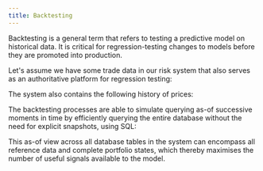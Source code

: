 ```yaml
---
title: Backtesting
---
```



Backtesting is a general term that refers to testing a predictive model on historical data. It is critical for regression-testing changes to models before they are promoted into production.

Let's assume we have some trade data in our risk system that also serves as an authoritative platform for regression testing:

<Xtplay magicContext="my-context">
  <Txs systemTime="2024-04-01"
       txs={`
INSERT INTO commodity_trades
(_id, symbol, quantity, price, _valid_from, trader_name)
VALUES
(1, 'XAU:CUR', 100, 1800.50, TIMESTAMP '2024-03-08 10:00:00', 'John Doe'),   -- Gold
(2, 'XAG:CUR', 500, 25.30, TIMESTAMP '2024-03-08 11:00:00', 'Jane Smith'),   -- Silver
(3, 'CL1:COM', 300, 60.00, TIMESTAMP '2024-03-08 11:30:00', 'Mike Johnson'), -- Crude Oil
(4, 'NG1:COM', 400, 3.10, TIMESTAMP '2024-03-08 12:45:00', 'Emily White'),   -- Natural Gas
(5, 'W1:COM', 250, 5.20, TIMESTAMP '2024-03-08 13:05:00', 'Alex Green')      -- Wheat
`} />
  <Query q={`
SELECT t.*, _valid_from
FROM commodity_trades as t
ORDER BY _id
`} />
</Xtplay>

The system also contains the following history of prices:

<Xtplay magicContext="my-context">
  <Txs systemTime="2024-04-01"
       txs={`
INSERT INTO commodity_spot_prices
(_id, spot_price, _valid_from)
VALUES
('XAU:CUR', 1804.30, TIMESTAMP '2024-03-08 16:00:00'),
('XAU:CUR', 1805.50, TIMESTAMP '2024-03-08 17:00:00'),
('XAG:CUR', 25.55, TIMESTAMP '2024-03-08 16:00:00'),
('XAG:CUR', 25.35, TIMESTAMP '2024-03-08 17:00:00'),
('CL1:COM', 61.10, TIMESTAMP '2024-03-08 16:00:00'),
('CL1:COM', 61.00, TIMESTAMP '2024-03-08 17:00:00'),
('NG1:COM', 3.05, TIMESTAMP '2024-03-08 16:00:00'),
('NG1:COM', 3.15, TIMESTAMP '2024-03-08 17:00:00'),
('W1:COM', 5.30, TIMESTAMP '2024-03-08 16:00:00'),
('W1:COM', 5.25, TIMESTAMP '2024-03-08 17:00:00')
`} />
  <Query q={`
SELECT _id, spot_price, _valid_from
FROM commodity_spot_prices
`} />
</Xtplay>

The backtesting processes are able to simulate querying as-of successive moments in time by efficiently querying the entire database without the need for explicit snapshots, using SQL:

<Xtplay magicContext="my-context">
  <Query q={`
SELECT
    ct._id as trade_id,
    ct.symbol,
    ct.quantity,
    ct.price as trade_price,
    csp.spot_price,
    ct._valid_from as trade_timestamp,
    ct.trader_name,
    csp._valid_from as spot_price_timestamp
FROM
    commodity_trades
    FOR VALID_TIME AS OF TIMESTAMP '2024-03-08 16:30:00'
    AS ct
INNER JOIN
    commodity_spot_prices
    FOR VALID_TIME AS OF TIMESTAMP '2024-03-08 16:30:00'
    AS csp
ON
    ct.symbol = csp._id
`} />
</Xtplay>

This as-of view across all database tables in the system can encompass all reference data and complete portfolio states, which thereby maximises the number of useful signals available to the model.
